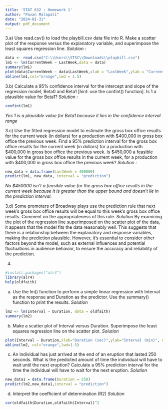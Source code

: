 ---
title: 'STAT 632 : Homework 1'
author: "Pavan Malapati"
date: "2024-01-31"
output: pdf_document
---
3.a) Use read.csv() to load the playbill.csv data file into R. Make a scatter plot of the
response versus the explanatory variable, and superimpose the least squares regression
line.
*Solution :*
```{r}
data <- read.csv("C:\\Users\\STSC\\Downloads\\playbill.csv")
lm1 <- lm(CurrentWeek ~ LastWeek,data = data)
summary(lm1)
plot(data$CurrentWeek ~ data$LastWeek,xlab = "LastWeek",ylab = "CurrentWeek",cex=1.0)
abline(lm1,col="orange",lwd = 1.5)
```

3.b) Calculate a 95% confidence interval for the intercept and slope of the regression model,
Beta0 and Beta1 [hint: use the confint() function]. Is 1 a plausible value for Beta1?
*Solution :*
```{r}
confint(lm1)
```
*Yes 1 is a plausible value for Beta1 because it lies in the confidence interval range*

3.c) Use the fitted regression model to estimate the gross box office results for the current
week (in dollars) for a production with $400,000 in gross box office the previous week.
Find a 95% prediction interval for the gross box office results for the current week
(in dollars) for a production with $400,000 in gross box office the previous week. Is
$450,000 a feasible value for the gross box office results in the current week, for a
production with $400,000 in gross box office the previous week?
*Solution :*
```{r}
new_data = data.frame(LastWeek = 400000)
predict(lm1, new_data, interval = "prediction") 
```
*No $450000 isn't a feasible value for the gross box office results in the current week because it is greater than the upper bound and doesn't lie in the prediction interval.*

3.d) Some promoters of Broadway plays use the prediction rule that next week’s gross box office results will be equal to this week’s gross box office results. Comment on the appropriateness of this rule.
*Solution*
By examining the plot of the regression line superimposed on the scatter plot of the data, it appears that the model fits the data reasonably well. This suggests that there is a relationship between the explanatory and response variables, making the prediction plausible. However, it's essential to consider other factors beyond the model, such as external influences and potential fluctuations in audience behavior, to ensure the accuracy and reliability of the prediction.

4.
```{r}
#install.packages("alr4")
library(alr4)
help(oldfaith)
```
a) Use the lm() function to perform a simple linear regression with Interval as the response and Duration as the predictor. Use the summary() function to print the results.
*Solution*
```{r}
lm2 <- lm(Interval ~ Duration, data = oldfaith)
summary(lm2)
```

b) Make a scatter plot of Interval versus Duration. Superimpose the least squares
regression line on the scatter plot.
*Solution*
```{r}
plot(Interval ~ Duration,xlab="Duration (sec)",ylab="Interval (min)", data = oldfaith,cex=0.75)
abline(lm2, col="orange",lwd=1.5)
```

c) An individual has just arrived at the end of an eruption that lasted 250 seconds. What is the predicted amount of time the individual will have to wait until the next eruption? Calculate a 95% prediction interval for the time the individual will have to wait for the next eruption.
*Solution*
```{r}
new_data1 = data.frame(Duration = 250)
predict(lm2,new_data1,interval = "prediction")
```

d) Interpret the coefficient of determination (R2)
*Solution*
```{r}
cor(oldfaith$Duration,oldfaith$Interval)^2
```

